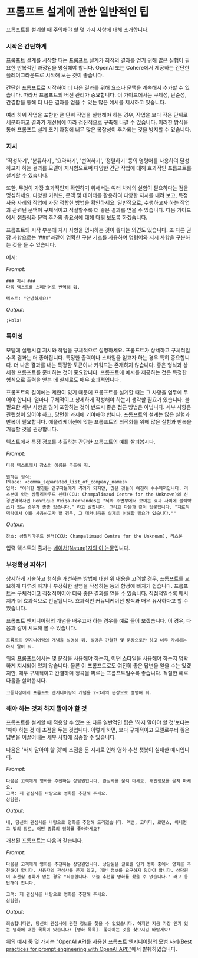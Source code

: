 # 프롬프트 설계에 관한 일반적인 팁

프롬프트를 설계할 때 주의해야 할 몇 가지 사항에 대해 소개합니다.

### 시작은 간단하게

프롬프트 설계를 시작할 때는 프롬프트 설계가 최적의 결과를 얻기 위해 많은 실험이 필요한 반복적인 과정임을 명심해야 합니다. OpenAI 또는 Cohere에서 제공하는 간단한 플레이그라운드로 시작해 보는 것이 좋습니다.

간단한 프롬프트로 시작하여 더 나은 결과를 위해 요소나 문맥을 계속해서 추가할 수 있습니다. 따라서 프롬프트의 버전 관리가 중요합니다. 이 가이드에서는 구체성, 단순성, 간결함을 통해 더 나은 결과를 얻을 수 있는 많은 예시를 제시하고 있습니다.

여러 하위 작업을 포함한 큰 단위 작업을 실행해야 하는 경우, 작업을 보다 작은 단위로 세분화하고 결과가 개선됨에 따라 점진적으로 구축해 나갈 수 있습니다. 이러한 방식을 통해 프롬프트 설계 초기 과정에 너무 많은 복잡성이 추가되는 것을 방지할 수 있습니다.

### 지시

'작성하기', '분류하기', '요약하기', '번역하기', '정렬하기' 등의 명령어를 사용하여 달성하고자 하는 결과를 모델에 지시함으로써 다양한 간단 작업에 대해 효과적인 프롬프트를 설계할 수 있습니다.

또한, 무엇이 가장 효과적인지 확인하기 위해서는 여러 차례의 실험이 필요하다는 점을 명심하세요. 다양한 키워드, 문맥 및 데이터를 활용하여 다양한 지시를 내려 보고, 특정 사용 사례와 작업에 가장 적합한 방법을 확인하세요. 일반적으로, 수행하고자 하는 작업과 관련된 문맥이 구체적이고 적절할수록 더 좋은 결과를 얻을 수 있습니다. 다음 가이드에서 샘플링과 문맥 추가의 중요성에 대해 다뤄 보도록 하겠습니다.

프롬프트의 시작 부분에 지시 사항을 명시하는 것이 좋다는 의견도 있습니다. 또 다른 권장 사항으로는 '###'과같이 명확한 구분 기호를 사용하여 명령어와 지시 사항을 구분하는 것을 들 수 있습니다.

예시:

*Prompt:*

```
### 지시 ###
다음 텍스트를 스페인어로 번역해 줘.

텍스트: "안녕하세요!"
```

*Output:*

```
¡Hola!
```

### 특이성

모델에 실행시킬 지시와 작업을 구체적으로 설명하세요. 프롬프트가 상세하고 구체적일수록 결과는 더 좋아집니다. 특정한 출력이나 스타일을 얻고자 하는 경우 특히 중요합니다. 더 나은 결과를 내는 특정한 토큰이나 키워드는 존재하지 않습니다. 좋은 형식과 상세한 프롬프트를 준비하는 것이 중요합니다. 프롬프트에 예시를 제공하는 것은 특정한 형식으로 출력을 얻는 데 실제로도 매우 효과적입니다.

프롬프트의 길이에는 제한이 있기 때문에 프롬프트를 설계할 때는 그 사항을 염두에 두어야 합니다. 얼마나 구체적이고 상세하게 작성해야 하는지 생각할 필요가 있습니다. 불필요한 세부 사항을 많이 포함하는 것이 반드시 좋은 접근 방법은 아닙니다. 세부 사항은 관련성이 있어야 하고, 당면한 과제에 기여해야 합니다. 프롬프트의 설계는 많은 실험과 반복이 필요합니다. 애플리케이션에 맞는 프롬프트의 최적화를 위해 많은 실험과 반복을 거듭할 것을 권장합니다. 

텍스트에서 특정 정보를 추출하는 간단한 프롬프트의 예를 살펴봅시다.

*Prompt:*

```
다음 텍스트에서 장소의 이름을 추출해 줘.

원하는 형식:
Place: <comma_separated_list_of_company_names>
입력: "이러한 발전은 연구자들에게 격려가 되지만, 많은 것들이 여전히 수수께끼입니다. 리스본에 있는 샴팔리마우드 센터(CCU: Champalimaud Centre for the Unknown)의 신경면역학자인 Henrique Veiga-Fernandes는 "뇌와 주변부에서 보이는 효과 사이에 블랙박스가 있는 경우가 종종 있습니다." 라고 말합니다. 그리고 다음과 같이 덧붙입니다. "치료적 맥락에서 이를 사용하고자 할 경우, 그 메커니즘을 실제로 이해할 필요가 있습니다.""

```

*Output:*

```
장소: 샴팔리마우드 센터(CCU: Champalimaud Centre for the Unknown), 리스본
```

입력 텍스트의 출처는 [네이처(Nature)지의 이 논문](https://www.nature.com/articles/d41586-023-00509-z)입니다.

### 부정확성 피하기

상세하게 기술하고 형식을 개선하는 방법에 대한 위 내용을 고려할 경우, 프롬프트를 교묘하게 다루려 하거나 부정확한 설명을 작성하는 등의 함정에 빠지기 쉽습니다. 프롬프트는 구체적이고 직접적이어야 더욱 좋은 결과를 얻을 수 있습니다. 직접적일수록 메시지가 더 효과적으로 전달됩니다. 효과적인 커뮤니케이션 방식과 매우 유사하다고 할 수 있습니다.

프롬프트 엔지니어링의 개념을 배우고자 하는 경우를 예로 들어 보겠습니다. 이 경우, 다음과 같이 시도해 볼 수 있습니다.

```
프롬프트 엔지니어링의 개념을 설명해 줘. 설명은 간결한 몇 문장으로만 하고 너무 자세히는 하지 말아 줘.
```

위의 프롬프트에서는 몇 문장을 사용해야 하는지, 어떤 스타일을 사용해야 하는지 명확하게 지시되어 있지 않습니다. 물론 이 프롬프트로도 여전히 좋은 답변을 얻을 수는 있겠지만, 매우 구체적이고 간결하며 정곡을 찌르는 프롬프트일수록 좋습니다. 적절한 예로 다음을 살펴봅시다.

```
고등학생에게 프롬프트 엔지니어링의 개념을 2~3개의 문장으로 설명해 줘.
```

### 해야 하는 것과 하지 말아야 할 것

프롬프트를 설계할 때 적용할 수 있는 또 다른 일반적인 팁은 '하지 말아야 할 것'보다는 '해야 하는 것'에 초점을 두는 것입니다. 이렇게 하면, 보다 구체적이고 모델로부터 좋은 답변을 이끌어내는 세부 사항에 집중할 수 있습니다.

다음은 '하지 말아야 할 것'에 초점을 둔 지시로 인해 영화 추천 챗봇이 실패한 예시입니다.

*Prompt:*

```
다음은 고객에게 영화를 추천하는 상담원입니다. 관심사를 묻지 마세요. 개인정보를 묻지 마세요.
고객: 제 관심사를 바탕으로 영화를 추천해 주세요.
상담원:
```

*Output:*

```
네, 당신의 관심사를 바탕으로 영화를 추천해 드리겠습니다. 액션, 코미디, 로맨스, 아니면 그 밖의 장르, 어떤 종류의 영화를 좋아하세요?
```

개선된 프롬프트는 다음과 같습니다.

*Prompt:*

```
다음은 고객에게 영화를 추천하는 상담원입니다. 상담원은 글로벌 인기 영화 중에서 영화를 추천해야 합니다. 사용자의 관심사를 묻지 않고, 개인 정보를 요구하지 않아야 합니다. 상담원이 추천할 영화가 없는 경우 "죄송합니다. 오늘 추천할 영화를 찾을 수 없습니다." 라고 응답해야 합니다.

고객: 제 관심사를 바탕으로 영화를 추천해 주세요.
상담원:
```

*Output:*

```
죄송합니다만, 당신의 관심사에 관한 정보를 찾을 수 없었습니다. 하지만 지금 가장 인기 있는 영화에 대한 목록이 있습니다: [영화 목록]. 좋아하는 것을 찾으시길 바랄게요!
```

위의 예시 중 몇 가지는 ["OpenAI API를 사용한 프롬프트 엔지니어링의 모범 사례(Best practices for prompt engineering with OpenAI API)"](https://help.openai.com/en/articles/6654000-best-practices-for-prompt-engineering-with-openai-api)에서 발췌하였습니다.
